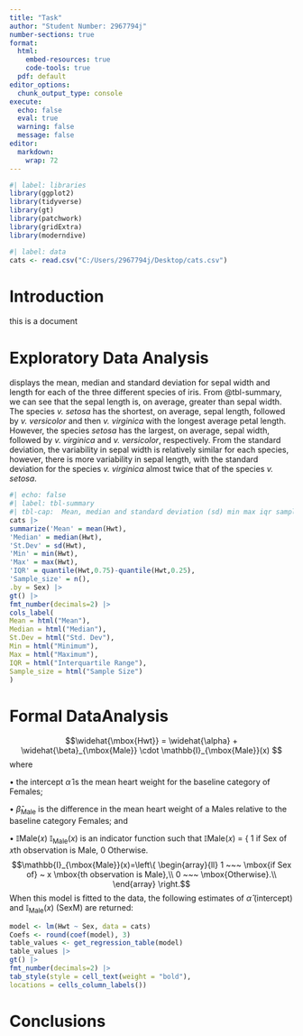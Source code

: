 ---
title: "Task"
author: "Student Number: 2967794j"
number-sections: true
format: 
  html:
    embed-resources: true
    code-tools: true
  pdf: default
editor_options: 
  chunk_output_type: console
execute:
  echo: false
  eval: true
  warning: false
  message: false
editor: 
  markdown: 
    wrap: 72
---

```{r}
#| label: libraries
library(ggplot2)
library(tidyverse)
library(gt)
library(patchwork)
library(gridExtra)
library(moderndive)
```

```{r}
#| label: data
cats <- read.csv("C:/Users/2967794j/Desktop/cats.csv")
```

# Introduction {#sec-Intro}

this is a document

# Exploratory Data Analysis {#sec-EDA}
displays the mean, median and standard deviation for sepal width and length for each of the three different species of iris. From @tbl-summary, we can see that the sepal length is, on average, greater than sepal width. The species *v.* *setosa* has the shortest, on average, sepal length, followed by *v.* *versicolor* and then *v.* *virginica* with the longest average petal length. However, the species *setosa* has the largest, on average, sepal width, followed by *v.* *virginica* and *v.* *versicolor*, respectively. From the standard deviation, the variability in sepal width is relatively similar for each species, however, there is more variability in sepal length, with the standard deviation for the species *v.* *virginica* almost twice that of the species *v.* *setosa*.

```{r}
#| echo: false
#| label: tbl-summary
#| tbl-cap:  Mean, median and standard deviation (sd) min max iqr sample_size of cats.
cats |>
summarize('Mean' = mean(Hwt),
'Median' = median(Hwt),
'St.Dev' = sd(Hwt),
'Min' = min(Hwt),
'Max' = max(Hwt),
'IQR' = quantile(Hwt,0.75)-quantile(Hwt,0.25),
'Sample_size' = n(),
.by = Sex) |>
gt() |>
fmt_number(decimals=2) |>
cols_label(
Mean = html("Mean"),
Median = html("Median"),
St.Dev = html("Std. Dev"),
Min = html("Minimum"),
Max = html("Maximum"),
IQR = html("Interquartile Range"),
Sample_size = html("Sample Size")
)
```

# Formal DataAnalysis {#sec-FDA}
$$\widehat{\mbox{Hwt}} = \widehat{\alpha} +
\widehat{\beta}_{\mbox{Male}} \cdot \mathbb{I}_{\mbox{Male}}(x) $$
where

• the intercept  $\widehat{\alpha}$ is the mean heart weight for the baseline category
of Females;

• $\widehat{\beta}_{\mbox{Male}}$ is the difference in the mean heart weight
of a Males relative to the baseline category Females; and

• 𝕀Male(𝑥) $\mathbb{I}_{\mbox{Male}}(x)$ is an indicator function such that
𝕀Male(𝑥) = { 1 if Sex of 𝑥th observation is Male,
0 Otherwise.
$$\mathbb{I}_{\mbox{Male}}(x)=\left\{
\begin{array}{ll}
1 ~~~ \mbox{if Sex of} ~ x \mbox{th observation is Male},\\
0 ~~~ \mbox{Otherwise}.\\
\end{array}
\right.$$
When this model is fitted to the data, the following estimates of $\widehat{\alpha}$ (intercept) and $\mathbb{I}_{\mbox{Male}}(x)$
(SexM) are returned:
```{r}
model <- lm(Hwt ~ Sex, data = cats)
Coefs <- round(coef(model), 3)
table_values <- get_regression_table(model)
table_values |>
gt() |>
fmt_number(decimals=2) |>
tab_style(style = cell_text(weight = "bold"),
locations = cells_column_labels())
```
# Conclusions {#sec-Conc}
